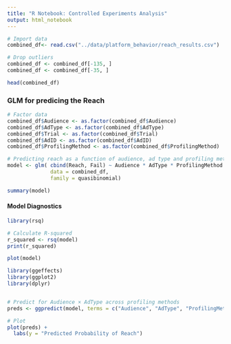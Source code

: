 ```yaml
---
title: "R Notebook: Controlled Experiments Analysis"
output: html_notebook
---
```

```r
# Import data 
combined_df<- read.csv("../data/platform_behavior/reach_results.csv")

# Drop outliers
combined_df <- combined_df[-135, ]
combined_df <- combined_df[-35, ]

head(combined_df)
```
### GLM for predicing the Reach

```r
# Factor data
combined_df$Audience <- as.factor(combined_df$Audience)
combined_df$AdType <- as.factor(combined_df$AdType)
combined_df$Trial <- as.factor(combined_df$Trial)
combined_df$AdID <- as.factor(combined_df$AdID)
combined_df$ProfilingMethod <- as.factor(combined_df$ProfilingMethod)

# Predicting reach as a function of audience, ad type and profiling method + control for ad type  
model <- glm( cbind(Reach, Fail) ~ Audience * AdType * ProfilingMethod + AdID,
              data = combined_df, 
              family = quasibinomial)

summary(model)
```

#### Model Diagnostics

```r
library(rsq)

# Calculate R-squared
r_squared <- rsq(model)
print(r_squared)
```

```r
plot(model)
```

```r
library(ggeffects)
library(ggplot2)
library(dplyr)


# Predict for Audience × AdType across profiling methods
preds <- ggpredict(model, terms = c("Audience", "AdType", "ProfilingMethod"))

# Plot
plot(preds) +
  labs(y = "Predicted Probability of Reach")
```
